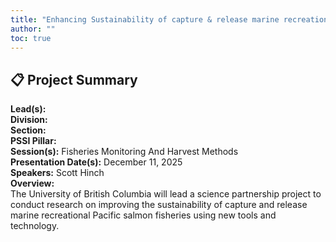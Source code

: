 ```yaml
---
title: "Enhancing Sustainability of capture & release marine recreational Pacific salmon fisheries using new tools/technology"
author: ""
toc: true
---
```


## 📋 Project Summary

**Lead(s):**   
**Division:**   
**Section:**   
**PSSI Pillar:**   
**Session(s):** Fisheries Monitoring And Harvest Methods  
**Presentation Date(s):** December 11, 2025  
**Speakers:** Scott Hinch  
**Overview:**  
The University of British Columbia will lead a science partnership project to conduct research on improving the sustainability of capture and release marine recreational Pacific salmon fisheries using new tools and technology.   

